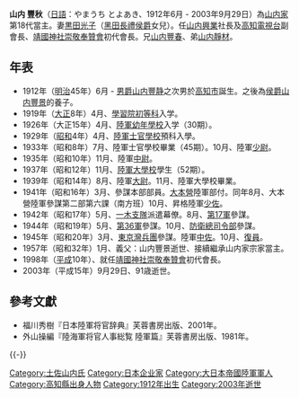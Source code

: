 '''山内 豐秋'''（[[日語|日語]]：やまうち とよあき、1912年6月 - 2003年9月29日）為[[山内氏|山内家]]第18代當主。妻[[黒田光子|黒田光子]]（[[黑田長禮|黑田長禮]][[侯爵|侯爵]]女兒）。任[[山内興業|山内興業]]社長及[[高知電視台|高知電視台]]副會長、[[靖國神社崇敬奉贊會|靖國神社崇敬奉贊會]]初代會長。兄[[山内豐春|山内豐春]]、弟[[山内靜材|山内靜材]]。

== 年表 ==
* 1912年（[[明治|明治]]45年）6月 - [[男爵|男爵]][[山内豐静|山内豐静]]之次男於[[高知市|高知市]]誕生。之後為[[侯爵|侯爵]][[山内豐景|山内豐景]]的養子。
* 1919年（[[大正|大正]]8年）4月、[[學習院初等科|學習院初等科]]入学。
* 1926年（大正15年）4月、[[日本陸軍幼年學校|陸軍幼年學校]]入学（30期）。
* 1929年（[[昭和|昭和]]4年）4月、[[日本陆军士官学校|陸軍士官學校]]預科入學。
* 1933年（昭和8年）7月、陸軍士官學校畢業（45期）。10月、陸軍[[少尉|少尉]]。
* 1935年（昭和10年）11月、陸軍[[中尉|中尉]]。
* 1937年（昭和12年）11月、[[日本陸軍大學校|陸軍大學校]]學生（52期）。
* 1939年（昭和14年）8月、陸軍[[大尉|大尉]]。11月、陸軍大學校畢業。
* 1941年（昭和16年）3月、參謀本部部員。[[大本營|大本營]]陸軍部付。同年8月、大本營陸軍參謀第二部第六課（南方班）10月、昇格陸軍[[少佐|少佐]]。
* 1942年（昭和17年）5月、[[第7師團|一木支隊]]派遣幕僚。8月、[[第17軍_(日本陸軍)|第17軍]]參謀。
* 1944年（昭和19年）5月、[[第36軍_(日本陸軍)|第36軍]]參謀。10月、[[防衛總司令部|防衛總司令部]]參謀。
* 1945年（昭和20年）3月、[[東京灣兵團|東京灣兵團]]參謀。陸軍[[中佐|中佐]]。10月、[[復員|復員]]。
* 1957年（昭和32年）1月、義父：山内豐景逝世、接續繼承山内家宗家當主。　
* 1998年（[[平成|平成]]10年）、就任[[靖國神社崇敬奉贊會|靖國神社崇敬奉贊會]]初代會長。
* 2003年（平成15年）9月29日、91歳逝世。

==參考文獻==
*福川秀樹『日本陸軍将官辞典』芙蓉書房出版、2001年。
*外山操編『陸海軍将官人事総覧 陸軍篇』芙蓉書房出版、1981年。
{{-}}
{{先代次代|[[土佐山内氏|山内家]]當主|1957 - 2003|[[山内豐景|山内豐景]]|[[山内豐功|山内豐功]]}}

[[Category:土佐山内氏|Category:土佐山内氏]]
[[Category:日本企业家|Category:日本企业家]]
[[Category:大日本帝國陸軍軍人|Category:大日本帝國陸軍軍人]]
[[Category:高知縣出身人物|Category:高知縣出身人物]]
[[Category:1912年出生|Category:1912年出生]]
[[Category:2003年逝世|Category:2003年逝世]]